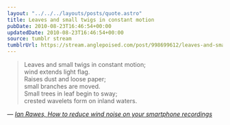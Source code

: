```yaml
---
layout: "../../../layouts/posts/quote.astro"
title: Leaves and small twigs in constant motion
pubDate: 2010-08-23T16:46:54+00:00
updatedDate: 2010-08-23T16:46:54+00:00
source: tumblr stream
tumblrUrl: https://stream.anglepoised.com/post/998699612/leaves-and-small-twigs-in-constant-motion-wind
---
```


> Leaves and small twigs in constant motion;<br />
> wind extends light flag.<br />
> Raises dust and loose paper;<br />
> small branches are moved.<br />
> Small trees in leaf begin to sway;<br />
> crested wavelets form on inland waters.

— <cite>[Ian Rawes, _How to reduce wind noise on your smartphone recordings_](https://blogs.bl.uk/sound-and-vision/2010/07/how-to-reduce-wind-noise-on-your-smartphone-recordings.html)</cite>
